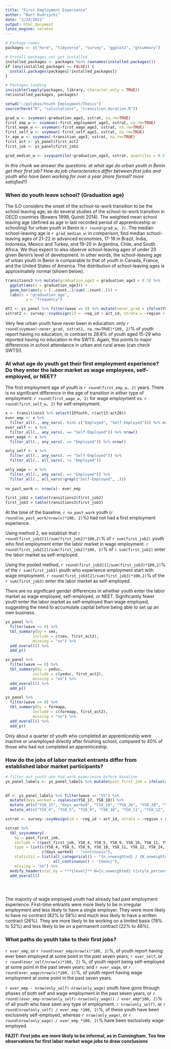 ```yaml
---
title: "First Employment Experience"
author: "Bart Kudrzycki"
date: "3/24/2021"
output: html_document
latex_engine: xelatex
---
```


```r
# Package names
packages <- c("here", "tidyverse", "survey", "ggplot2", "gtsummary")

# Install packages not yet installed
installed_packages <- packages %in% rownames(installed.packages())
if (any(installed_packages == FALSE)) {
  install.packages(packages[!installed_packages])
}

# Packages loading
invisible(lapply(packages, library, character.only = TRUE))
rm(installed_packages, packages)

setwd("~/polybox/Youth Employment/Thesis")
source(here("R", "calculations", "transition_duration.R"))
```

```r
grad_w <- svymean(~graduation_age3, sstrat, na.rm=TRUE)
first_emp_w <- svymean(~first_employment_age3, sstrat, na.rm=TRUE)
first_wage_w <- svymean(~first_wage_age3, sstrat, na.rm=TRUE)
first_self_w <- svymean(~first_self_age3, sstrat, na.rm=TRUE)
tr_age_w <- svymean(~transition_age3, sstrat, na.rm=TRUE)
first_act <- ys_panel$first_act2
first_job <- ys_panel$first_job2

grad_median_w <- svyquantile(~graduation_age3, sstrat, quantiles = 0.5, na.rm=TRUE)

```

*In this chunk we answer the questions: at what age do urban youth in Benin get their first job? How do job characteristics differ between first jobs and youth who have been working for over a year (more formal? more satisfied?)*

### When do youth leave school? (Graduation age)
The ILO considers the onset of the school-to-work transition to be the school leaving age, as do several studies of the school-to-work transition in OECD countries (Bowers 1998, Quiniti 2014). The weighted mean school leaving age (defined as age in last recorded period of apprenticeship or schooling) for urban youth in Benin is `r round(grad_w, 2)`. The median school-leaving age is `r grad_median_w`: in comparison, \cite{quintini2014} find median school-leaving ages of 21-22 in advanced economies, 17-18 in Brazil, India, Indonesia, Mexico and Turkey, and 19-20 in Argentina, Chile, and South Africa. We thus expect to also observe school-leaving ages of under 20 given Benin's level of development. In other words, the school-leaving age of urban youth in Benin is comparable to that of youth in Canada, France, and the United States of America. The distribution of school-leaving ages is approximately normal (shown below).

```r
transitions3 %>% mutate(graduation_age3 = graduation_age3 + 0.5) %>% 
  ggplot(aes(x = graduation_age3)) + 
  geom_bar(aes(y = (..count..)/sum(..count..))) +
  labs(x = "graduation age",
         y = "frequency")
```

```r
df2 <- ys_panel %>% filter(wave == 0) %>% mutate(never_grad = ifelse(YS3_15 == 0, 1, 0))
sstrat2 <- survey::svydesign(id = ~reg_id + act_id, strata = ~region + activite, prob = ~prob, data = df2, fpc = ~reg_Nh + act_Nh, nest= TRUE)
```

Very few urban youth have never been in education: only `r round(svymean(~never_grad, sstrat2, na.rm=TRUE)*100, 2)`% of youth report having no education, in contrast to 28.8% of youth aged 15-29 who reported having no education in the SWTS. Again, this points to major differences in school attendance in urban and rural areas (can check SWTS!).

###  At what age do youth get their first employment experience? Do they enter the labor market as wage employees, self-employed, or NEET?
The first employment age of youth is `r round(first_emp_w, 2)` years. There is no significant difference in the age of transition in either type of employment:  `r round(first_wage_w, 2)` for wage employment vs. `r round(first_self_w, 2)` for self-employment.

```r
x <- transitions3 %>% select(IDYouth, c(act13:act20))
ever_emp <- x %>% 
  filter_all(., any_vars(. %in% c("Employed", "Self-Employed"))) %>% nrow()
ever_self <- x %>% 
  filter_all(., any_vars(. == "Self-Employed")) %>% nrow()
ever_wage <- x %>% 
  filter_all(., any_vars(. == "Employed")) %>% nrow()

only_self <- x %>% 
  filter_all(., any_vars(. == "Self-Employed")) %>%
  filter_all(., all_vars(. != "Employed"))

only_wage <- x %>% 
  filter_all(., any_vars(. == "Employed")) %>%
  filter_all(., all_vars(!grepl("Self-Employed", .)))
    
no_past_work <- nrow(x)- ever_emp

first_job2 = table(transitions2$first_job2)
first_job3 = table(transitions3$first_job3)
```

At the time of the baseline, `r no_past_work` youth (`r round(no_past_work/nrow(x)*100, 2)`%) had not had a first employment experience. 

Using method 2, we establish that `r round(first_job2[1]/sum(first_job2)*100,2)`% of `r sum(first_job2)` youth who find employment enter the labor market in wage employment. `r round(first_job2[2]/sum(first_job2)*100, 2)`% of `r sum(first_job2)` enter the labor market as self-employed.

Using the pooled method, `r round(first_job3[1]/sum(first_job3)*100,2)`% of the `r sum(first_job3)` youth who experience employment start with wage employment. `r round(first_job3[2]/sum(first_job3)*100,2)`% of the `r sum(first_job3)` enter the labor market as self-employed.

There are no significant gender differences in whether youth enter the labor market as wage employed, self-employed, or NEET. Significantly fewer youth enter the labor market as self-employed than wage employed, suggesting the need to accumulate capital before being able to set up an own business.
```r
ys_panel %>% 
  filter(wave == 0) %>% 
  tbl_summary(by = sex,
            include = c(sex, first_act2),
            missing = "no") %>% 
  add_overall() %>% 
  add_p()
```

```r
ys_panel %>% 
  filter(wave == 0) %>% 
  tbl_summary(by = yeduc,
            include = c(yeduc, first_act2),
            missing = "no") %>% 
  add_overall() %>% 
  add_p()
```

```r
ys_panel %>% 
  filter(wave == 0) %>% 
  tbl_summary(by = formapp,
            include = c(formapp, first_act2),
            missing = "no") %>% 
  add_overall() %>% 
  add_p()
```

Only about a quarter of youth who completed an apprenticeship were inactive or unemployed directly after finishing school, compared to 40% of those who had not completed an apprenticeship.

### How do the jobs of labor market entrants differ from established labor market participants?

```r
# filter out youth who had work experience before baseline
ys_panel_labels <- ys_panel_labels %>% mutate(past_first_job = ifelse(act13 %in% c(6,7) | act13 %in% c(6,7) | act14 %in% c(6,7) | act15 %in% c(6,7) | act16 %in% c(6,7) | act17 %in% c(6,7) | act18 %in% c(6,7) | act19 %in% c(6,7), 1, 0))
                                                       
```


```r
df <- ys_panel_labels %>% filter(wave == "YS") %>% 
  mutate(days_worked = coalesce(YS8_17, YS8_18)) %>% 
  mutate_at(c("YS8_15", "days_worked", "YS8_19", "YS8_26", "YS8_28", "YS8_29", "YS8_35"), as.numeric) %>% 
  mutate_at(c("YS8_4", "YS8_5", "YS8_9", "YS8_10", "YS8_11", "YS8_12", "YS8_24", "YS8_26"), as.character)

sstrat <- survey::svydesign(id = ~reg_id + act_id, strata = ~region + activite, prob = ~prob, data = df, fpc = ~reg_Nh + act_Nh, nest= TRUE)

sstrat %>% 
  tbl_svysummary(
    by = past_first_job,
    include = c(past_first_job, YS8_4, YS8_5, YS8_9, YS8_10, YS8_11, YS8_12, YS8_15, days_worked, YS8_19, YS8_24, YS8_26, YS8_28, YS8_29, YS8_33, YS8_35),
    type = list(c(YS8_4, YS8_5, YS8_9, YS8_10, YS8_11, YS8_12, YS8_24, YS8_26) ~ "categorical",
                c(days_worked) ~ "continuous"), 
    statistic = list(all_categorical() ~ "{n_unweighted} / {N_unweighted} ({p}%)",
                     all_continuous() ~ "{mean}"),
    missing = "no") %>% 
  modify_header(stat_by = "**{level}** N={n_unweighted} ({style_percent(p_unweighted)}%)", label ~ "") %>% 
  add_overall()


    
```

The majority of wage employed youth had already had past employment experience. First-time entrants were more likely to be in irregular employment and less likely to have a single employer. They were more likely to have no contract (82% to 58%) and much less likely to have a written contract (26%). They are more likely to be working on a limited basis (78% to 52%) and less likely to be on a permanent contract (22% to 48%).

### What paths do youth take to their first jobs?

`r ever_emp`, or `r round(ever_emp/nrow(x)*100, 2)`%, of youth report having ever been employed at some point in the past seven years; `r ever_self`, or `r round(ever_self/nrow(x)*100, 2)` %, of youth report being self-employed at some point in the past seven years; and `r ever_wage`, or `r round(ever_wage/nrow(x)*100, 2)`%, of youth report having wage employment at some point in the past seven years.

`r ever_emp - nrow(only_self)-nrow(only_wage)` youth have gone through phases of both self and wage employment in the past seven years, or `r round((ever_emp-nrow(only_self)-nrow(only_wage)) / ever_emp*100, 2)`% of all youth who have seen any type of employment. `r nrow(only_self)`, or `r round(nrow(only_self) / ever_emp *100, 2)`%, of these youth have been exclusively self-employed, whereas `r nrow(only_wage)`, or `r round(nrow(only_wage) / ever_emp *100, 2)`% have been exclusively wage-employed.



**FAZIT: First jobs are more likely to be informal, as in Cunningham. Too few observations for first labor market wage jobs to draw conclusions**



